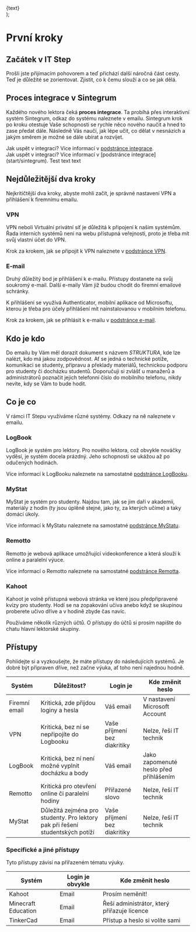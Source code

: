   <div class="p-4 border border-gray-200 dark:border-gray-900 rounded mt-6">
    {text}
  </div>
);

# První kroky

## Začátek v IT Step
Prošli jste přijímacím pohovorem a teď přichází další náročná část cesty. Teď je důležité se zorientovat. Zjistit, co k čemu slouží a co se jak dělá.

## Proces integrace v Sintegrum
Každého nového lektora čeká **proces integrace**. Ta probíhá přes interaktivní systém Sintegrum, odkaz do systému naleznete v emailu. Sintegrum krok po kroku otestuje Vaše schopnosti se rychle něco nového naučit a hned to zase předat dále. Následně Vás naučí, jak lépe učit, co dělat v nesnázích a jakým směrem je možné se dále ubírat a rozvíjet.

<div className="p-4 border border-gray-200 dark:border-gray-900 rounded mt-6">
  Jak uspět v integraci? Více informací v <a href="start/sintegrum">podstránce integrace</a>.
</div>

<SeeAlso>
  Jak uspět v integraci? Více informací v [podstránce integrace](start/sintegrum).
</SeeAlso>

<SeeAlso>
  Test text text
</SeeAlso>

## Nejdůležitější dva kroky
Nejkritičtější dva kroky, abyste mohli začít, je správné nastavení VPN a přihlášení k firemnímu emailu.

### VPN
VPN neboli Virtuální privátní síť je důležitá k připojení k našim systémům. Řada interních systémů není na webu přístupná veřejnosti, proto je třeba mít svůj vlastní účet do VPN.

<div className="p-4 border border-gray-200 dark:border-gray-900 rounded mt-6">
  Krok za krokem, jak se připojit k VPN naleznete v <a href="start/vpn">podstránce VPN</a>.
</div>

### E-mail
Druhý důležitý bod je přihlášení k e-mailu. Přístupy dostanete na svůj soukromý e-mail. Další e-maily Vám již budou chodit do firemní emailové schránky. 

K přihlášení se využívá Authenticator, mobilní aplikace od Microsoftu, kterou je třeba pro účely přihlášení mít nainstalovanou v mobilním telefonu.

<div className="p-4 border border-gray-200 dark:border-gray-900 rounded mt-6">
  Krok za krokem, jak se přihlásit k e-mailu v <a href="start/email">podstránce e-mail</a>.
</div>

## Kdo je kdo
Do emailu by Vám měl dorazit dokument s názvem *STRUKTURA*, kde lze nalézt, kdo má jakou zodpovědnost. Ať se jedná o technické potíže, komunikaci se studenty, přípravu a překlady materiálů, technickou podporu pro studenty či docházku studentů. Doporučuji si zvlášť u manažerů a administrátorů poznačit jejich telefonní číslo do mobilního telefonu, nikdy nevíte, kdy se Vám to bude hodit.

## Co je co

V rámci IT Stepu využíváme různé systémy. Odkazy na ně naleznete v emailu.

### LogBook

LogBook je systém pro lektory. Pro nového lektora, což obvykle nováčky vyděsí, je systém docela prázdný. Jeho schopnosti se ukážou až po odučených hodinách.

<div className="p-4 border border-gray-200 dark:border-gray-900 rounded mt-6">
  Více informací k LogBooku naleznete na samostatné <a href="start/logbook">podstránce LogBooku</a>.
</div>

### MyStat
MyStat je systém pro studenty. Najdou tam, jak se jim daří v akademii, materiály z hodin (ty jsou úplěně stejné, jako ty, za kterých učíme) a taky domácí úkoly.

<div className="p-4 border border-gray-200 dark:border-gray-900 rounded mt-6">
  Více informací k MyStatu naleznete na samostatné <a href="start/logbook">podstránce MyStatu</a>.
</div>

### Remotto
Remotto je webová aplikace umožňující videokonference a která slouží k online a paralelní výuce. 

<div className="p-4 border border-gray-200 dark:border-gray-900 rounded mt-6">
  Více informací o Remotto naleznete na samostatné <a href="start/remotto">podstránce Remotta</a>.
</div>

### Kahoot
Kahoot je volně přístupná webová stránka ve které jsou předpřipravené kvízy pro studenty. Hodí se na zopakování učiva anebo když se skupinou proberete učivo dříve a v hodině zbyde čas navíc.

Používáme několik různých účtů. O přístupy do účtů si prosím napište do chatu hlavní lektorské skupiny.

## Přístupy

Pohlídejte si a vyzkoušejte, že máte přístupy do následujících systémů. Je dobré být připraven dříve, než začne výuka, ať toho není najednou hodně.

| Systém        | Důležitost? | Login je   | Kde změnit heslo  |
| ------------- |-------------| ------------- |-----|
| Firemní email | Kritická, zde přijdou loginy a hesla | Váš email | V nastavení Microsoft Account |
| VPN     | Kritická, bez ní se nepřipojíte do Logbooku | Vaše příjmení bez diakritiky | Nelze, řeší IT technik |
| LogBook     | Kritická, bez ní není možné vyplnit docházku a body | Váš email | Jako zapomenuté heslo před přihlášením |
| Remotto | Kritická pro otevření online či paralelní hodiny | Přiřazené slovo  | Nelze, řeší IT technik |
| MyStat      | Důležitá zejména pro studenty. Pro lektory pak při řešení studentských potíží | Vaše příjmení bez diakritiky | Nelze, řeší IT technik |


### Specifické a jiné přístupy
Tyto přístupy závisí na přiřazeném tématu výuky.

| Systém        | Login je obvykle   | Kde změnit heslo  |
| ------------- |-------------| -----|
| Kahoot | Email  | Prosím neměnit! |
| Minecraft Education | Email  | Řeší administrátor, který přiřazuje licence |
| TinkerCad | Email | Přístup a heslo si volíte sami |